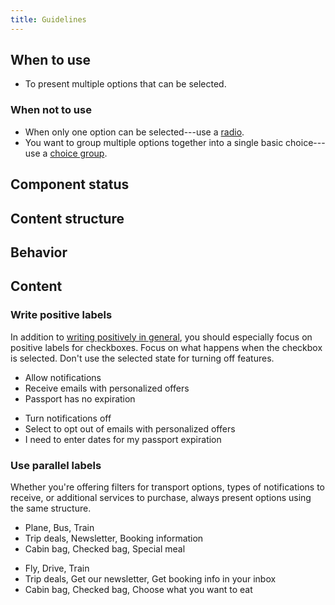 ```yaml
---
title: Guidelines
---
```



<ReactExample name="Checkbox" />

## When to use

- To present multiple options that can be selected.

### When not to use

- When only one option can be selected---use a [radio](/components/input/radio/).
- You want to group multiple options together into a single basic choice---use a [choice group](/components/input/choicegroup/).

## Component status

<ComponentStatus component="Checkbox" />

## Content structure

<FigmaFile
  file="4QJZqvBvRrLu6t9mwObCkA"
  node="0%3A199"
  alt="Label: works best when short; checkbox controller: indicates the state, which can be selected or not; info text: adds more explanation to the label and can contain a link, usually 'learn more' or similar."
/>

## Behavior

<SupportProgressiveDisclosureSnippet />

<Guidelines type="do" title="Progressive disclosure">

<FigmaFile
  file="fannvRpkOJK6uxxT33EKaa"
  node="76%3A1005"
  alt="A checkbox with additional info with a link to descriptions."
/>
<FigmaFile
  file="fannvRpkOJK6uxxT33EKaa"
  node="77%3A0"
  alt="A checkbox with a very, very long paragraph of description as additional info."
/>

</Guidelines>

## Content

### Write positive labels

In addition to [writing positively in general](/kiwi-use/content/voice-and-tone/passionate/#use-positive-language),
you should especially focus on positive labels for checkboxes.
Focus on what happens when the checkbox is selected.
Don't use the selected state for turning off features.

<GuidelinesSideBySide>

<Do>

- Allow notifications
- Receive emails with personalized offers
- Passport has no expiration

</Do>

<Dont>

- Turn notifications off
- Select to opt out of emails with personalized offers
- I need to enter dates for my passport expiration

</Dont>

</GuidelinesSideBySide>

### Use parallel labels

Whether you're offering filters for transport options,
types of notifications to receive, or additional services to purchase,
always present options using the same structure.

<GuidelinesSideBySide>

<Do>

- Plane, Bus, Train
- Trip deals, Newsletter, Booking information
- Cabin bag, Checked bag, Special meal

</Do>

<Dont>

- Fly, Drive, Train
- Trip deals, Get our newsletter, Get booking info in your inbox
- Cabin bag, Checked bag, Choose what you want to eat

</Dont>

</GuidelinesSideBySide>

